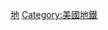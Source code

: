 {{Catnav|頁面分類|地理|地下空間|城市轨道交通|美國地鐵}}
{{Catnav|頁面分類|人类社会|交通|公共交通|紐約都會區交通}}
{{Commonscat|New York City Subway}}

{{catmore|紐約地鐵}}

[[Category:紐約都會區交通|地]]
[[Category:美國地鐵|Category:美國地鐵]]